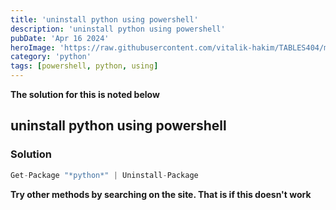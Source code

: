 ```yaml
---
title: 'uninstall python using powershell'
description: 'uninstall python using powershell'
pubDate: 'Apr 16 2024'
heroImage: 'https://raw.githubusercontent.com/vitalik-hakim/TABLES404/main/error_b/python.jpg'
category: 'python'
tags: [powershell, python, using]
---
```


**The solution for this is noted below**

## uninstall python using powershell

### Solution

```python
Get-Package "*python*" | Uninstall-Package
```

**Try other methods by searching on the site. That is if this doesn't work**

